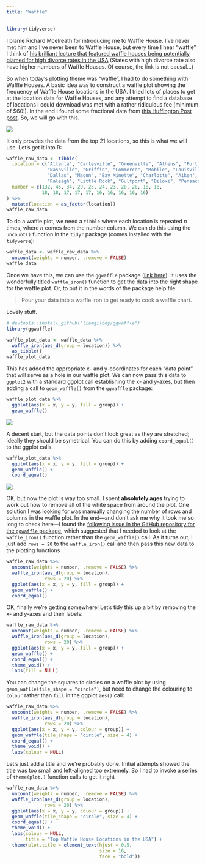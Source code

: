 ```yaml
---
title: "Waffle"
---
```


```r
library(tidyverse)
```

I blame Richard Mcelreath for introducing me to Waffle House. I've never met him and I've never been to Waffle House, but every time I hear "waffle" I think of [his brilliant lecture that featured waffle houses being potentially blamed for high divorce rates in the USA](https://www.youtube.com/watch?v=UpP-_mBvECI&list=PLDcUM9US4XdMROZ57-OIRtIK0aOynbgZN&index=6) (States with high divorce rate also have higher numbers of Waffle Houses. Of course, the link is not causal...)

So when today's plotting theme was "waffle", I had to do something with Waffle Houses. A basic idea was to construct a waffle plot showing the frequency of Waffle House locations in the USA. I tried lots of places to get at the location data for Waffle Houses, and any attempt to find a database of locations I could download was met with a rather ridiculous fee (minimum of \$60!). In the end I found some fractional data from [this Huffington Post post](https://www.huffpost.com/entry/waffle-house-locations_b_5332044). So, we will go with this.

![](images/02-waffle-locations.jpg)

It only provdes the data from the top 21 locations, so this is what we will use. Let's get it into R:

```r
waffle_raw_data <- tibble(
  location = c("Atlanta", "Cartesville", "Greenville", "Athens", "Fort Worth", 
               "Nashville", "Griffin", "Commerce", "Mobile", "Louisville", 
               "Dallas", "Macon", "Bay Minette", "Charlotte", "Aiken", "Jackson", 
               "Raleigh", "Little Rock", "Gulfport", "Biloxi", "Pensacola"), 
  number = c(132, 45, 34, 29, 25, 24, 23, 20, 20, 18, 18, 
             18, 18, 17, 17, 17, 16, 16, 16, 16, 16)
) %>% 
  mutate(location = as_factor(location))
waffle_raw_data
```

To do a waffle plot, we need a `tibble` where each location is repeated *n* times, where *n* comes from the number column. We can do this using the `uncount()` function in the `tidyr` package (comes installed with the `tidyverse`):

```r
waffle_data <- waffle_raw_data %>%
  uncount(weights = number, .remove = FALSE) 
waffle_data
```

Once we have this, we can use the `ggwaffle` package ([link here](https://github.com/liamgilbey/ggwaffle/)). It uses the wonderfully titled `waffle_iron()` function to get the data into the right shape for the waffle plot. Or, to put it in the words of the package help file:

> Pour your data into a waffle iron to get ready to cook a waffle chart.

Lovely stuff.

```r
# devtools::install_github("liamgilbey/ggwaffle")
library(ggwaffle)

waffle_plot_data <- waffle_data %>% 
  waffle_iron(aes_d(group = location)) %>% 
  as_tibble()
waffle_plot_data
```

This has added the appropriate x- and y-coordinates for each "data point" that will serve as a hole in our waffle plot. We can now pass this data to `ggplot2` with a standard ggplot call establishing the x- and y-axes, but then adding a call to `geom_waffle()` from the `ggwaffle` package:

```r
waffle_plot_data %>% 
  ggplot(aes(x = x, y = y, fill = group)) + 
  geom_waffle()
```

![](images/02-plot1.png)

A decent start, but the data points don't look great as they are stretched; ideally they should be symetrical. You can do this by adding `coord_equal()` to the ggplot calls.

```r
waffle_plot_data %>%
  ggplot(aes(x = x, y = y, fill = group)) + 
  geom_waffle() +
  coord_equal()
```

![](images/02-plot2.png)

OK, but now the plot is way too small. I spent **absolutely ages** trying to work out how to remove all of the white space from around the plot. One solution I was looking for was manually changing the number of rows and columns in the waffle plot. In the end---and don't ask me why it took me so long to check here---I found the [following issue in the GitHub repository for the `ggwaffle` package](https://github.com/liamgilbey/ggwaffle/issues/12), which suggested that I needed to look at the `waffle_iron()` function rather than the `geom_waffle()` call. As it turns out, I just add `rows = 20` to the `waffle_iron()` call and then pass this new data to the plotting functions

```r
waffle_raw_data %>%
  uncount(weights = number, .remove = FALSE) %>% 
  waffle_iron(aes_d(group = location), 
              rows = 20) %>% 
  ggplot(aes(x = x, y = y, fill = group)) + 
  geom_waffle() +
  coord_equal()
```

OK, finally we're getting somewhere! Let's tidy this up a bit by removing the x- and y-axes and their labels:

```r
waffle_raw_data %>%
  uncount(weights = number, .remove = FALSE) %>% 
  waffle_iron(aes_d(group = location), 
              rows = 20) %>% 
  ggplot(aes(x = x, y = y, fill = group)) + 
  geom_waffle() +
  coord_equal() + 
  theme_void() + 
  labs(fill = NULL) 
```

You can change the squares to circles on a waffle plot by using `geom_waflle(tile_shape = "circle")`, but need to change the colouring to `colour` rather than `fill` in the ggplot `aes()` call:

```r
waffle_raw_data %>%
  uncount(weights = number, .remove = FALSE) %>% 
  waffle_iron(aes_d(group = location), 
              rows = 20) %>% 
  ggplot(aes(x = x, y = y, colour = group)) + 
  geom_waffle(tile_shape = "circle", size = 4) +
  coord_equal() + 
  theme_void() + 
  labs(colour = NULL) 
```

Let's just add a title and we're probably done. Initial attempts showed the title was too small and left-aligned too extremely. So I had to invoke a series of `theme(plot.)` function calls to get it right

```r
waffle_raw_data %>%
  uncount(weights = number, .remove = FALSE) %>% 
  waffle_iron(aes_d(group = location), 
              rows = 20) %>% 
  ggplot(aes(x = x, y = y, colour = group)) + 
  geom_waffle(tile_shape = "circle", size = 4) +
  coord_equal() + 
  theme_void() + 
  labs(colour = NULL, 
       title = "Top Waffle House Locations in the USA") +
  theme(plot.title = element_text(hjust = 0.5, 
                                  size = 16, 
                                  face = "bold"))
```
